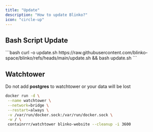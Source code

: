 ```yaml
---
title: "Update"
description: "How to update Blinko?"
icon: "circle-up"
---
```


## Bash Script Update
<AccordionGroup>
  <Accordion icon="square-terminal" title="update.sh" defaultOpen>
    ```bash 
    curl -o update.sh https://raw.githubusercontent.com/blinko-space/blinko/refs/heads/main/update.sh && bash update.sh
    ```
  </Accordion>
</AccordionGroup>

## Watchtower
<Warning>Do not add **postgres** to watchtower or your data will be lost</Warning>
<AccordionGroup>
  <Accordion icon="square-terminal" title="Watchtower" defaultOpen>
```bash
docker run -d \
 --name watchtower \
 --network=bridge \
 --restart=always \
 -v /var/run/docker.sock:/var/run/docker.sock \
 -w / \
 containrrr/watchtower blinko-website --cleanup -i 3600
```
  </Accordion>
</AccordionGroup>

